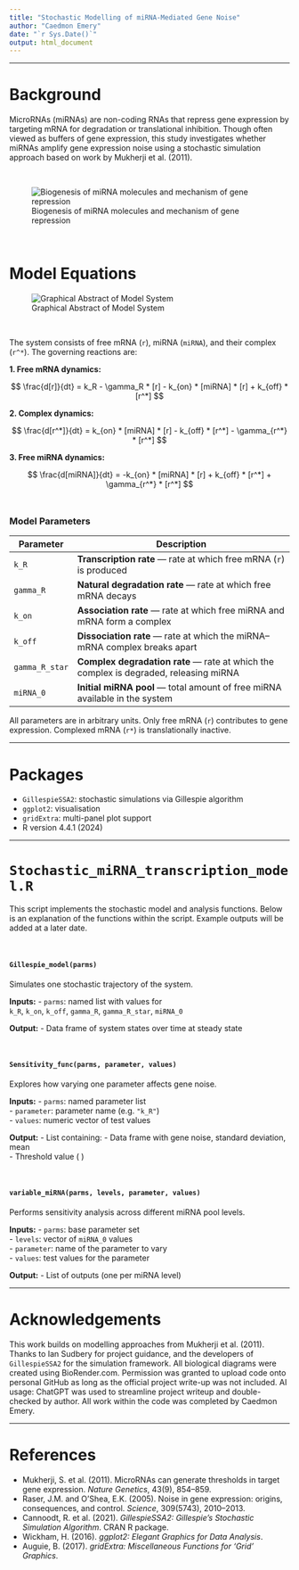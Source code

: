 ```yaml
---
title: "Stochastic Modelling of miRNA-Mediated Gene Noise"
author: "Caedmon Emery"
date: "`r Sys.Date()`"
output: html_document
---
```


---


# Background

MicroRNAs (miRNAs) are non-coding RNAs that repress gene expression by targeting mRNA for degradation or translational inhibition. Though often viewed as buffers of gene expression, this study investigates whether miRNAs amplify gene expression noise using a stochastic simulation approach based on work by Mukherji et al. (2011).

\

![Biogenesis of miRNA molecules and mechanism of gene repression](Biology_diagram.png)

\

# Model Equations

![Graphical Abstract of Model System](Equation_Graphics.png)

\

The system consists of free mRNA (`r`), miRNA (`miRNA`), and their complex (`r^*`). The governing reactions are:


**1. Free mRNA dynamics:**

$$
\frac{d[r]}{dt} = k_R - \gamma_R * [r] - k_{on} * [miRNA] * [r] + k_{off} * [r^*]
$$

**2. Complex dynamics:**

$$
\frac{d[r^*]}{dt} = k_{on} * [miRNA] * [r] - k_{off} * [r^*] - \gamma_{r^*} * [r^*]
$$

**3. Free miRNA dynamics:**

$$
\frac{d[miRNA]}{dt} = -k_{on} * [miRNA] * [r] + k_{off} * [r^*] + \gamma_{r^*} * [r^*]
$$
\



### Model Parameters

| Parameter      | Description                                                                 |
|----------------|-----------------------------------------------------------------------------|
| `k_R`          | **Transcription rate** — rate at which free mRNA (`r`) is produced         |
| `gamma_R`      | **Natural degradation rate** — rate at which free mRNA decays              |
| `k_on`         | **Association rate** — rate at which free miRNA and mRNA form a complex     |
| `k_off`        | **Dissociation rate** — rate at which the miRNA–mRNA complex breaks apart   |
| `gamma_R_star` | **Complex degradation rate** — rate at which the complex is degraded, releasing miRNA |
| `miRNA_0`      | **Initial miRNA pool** — total amount of free miRNA available in the system |

All parameters are in arbitrary units. Only free mRNA (`r`) contributes to gene expression. Complexed mRNA (`r*`) is translationally inactive.

---


# Packages

- `GillespieSSA2`: stochastic simulations via Gillespie algorithm  
- `ggplot2`: visualisation  
- `gridExtra`: multi-panel plot support  
- R version 4.4.1 (2024)

---


# `Stochastic_miRNA_transcription_model.R`

This script implements the stochastic model and analysis functions. Below is an explanation of the functions
within the script. Example outputs will be added at a later date.

\

#### `Gillespie_model(parms)`

Simulates one stochastic trajectory of the system.

**Inputs:**
- `parms`: named list with values for  
  `k_R`, `k_on`, `k_off`, `gamma_R`, `gamma_R_star`, `miRNA_0`

**Output:**
- Data frame of system states over time at steady state

\

#### `Sensitivity_func(parms, parameter, values)`

Explores how varying one parameter affects gene noise.

**Inputs:**
- `parms`: named parameter list  
- `parameter`: parameter name (e.g. `"k_R"`)  
- `values`: numeric vector of test values

**Output:**
- List containing:
  - Data frame with gene noise, standard deviation, mean  
  - Threshold value \( \theta \)

\

#### `variable_miRNA(parms, levels, parameter, values)`

Performs sensitivity analysis across different miRNA pool levels.

**Inputs:**
- `parms`: base parameter set  
- `levels`: vector of `miRNA_0` values  
- `parameter`: name of the parameter to vary  
- `values`: test values for the parameter

**Output:**
- List of outputs (one per miRNA level)

---

# Acknowledgements

This work builds on modelling approaches from Mukherji et al. (2011). Thanks to Ian Sudbery for project guidance, and the developers of `GillespieSSA2` for the simulation framework. All biological diagrams were created using BioRender.com. Permission was granted to upload code onto personal GitHub as long as the official project write-up was not included.
AI usage: ChatGPT was used to streamline project writeup and double-checked by author. All work within the code was completed by Caedmon Emery.

---
# References

- Mukherji, S. et al. (2011). MicroRNAs can generate thresholds in target gene expression. *Nature Genetics*, 43(9), 854–859.  
- Raser, J.M. and O’Shea, E.K. (2005). Noise in gene expression: origins, consequences, and control. *Science*, 309(5743), 2010–2013.  
- Cannoodt, R. et al. (2021). *GillespieSSA2: Gillespie’s Stochastic Simulation Algorithm*. CRAN R package.  
- Wickham, H. (2016). *ggplot2: Elegant Graphics for Data Analysis*.  
- Auguie, B. (2017). *gridExtra: Miscellaneous Functions for 'Grid' Graphics*.  
